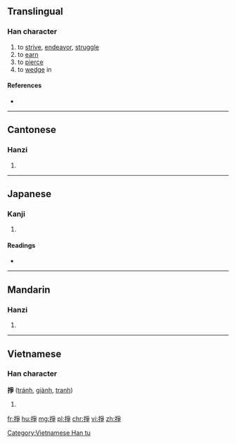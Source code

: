 {{also|挣}}
==Translingual==

===Han character===
{{Han char|rn=64|rad=手|as=08|sn=11|four=5205<sub>7</sub>|canj=手月尸木 (QBSD)|ids=⿰[[扌]][[爭]]}}

# to [[strive]], [[endeavor]], [[struggle]]
# to [[earn]]
# to [[pierce]]
# to [[wedge]] in

====References====
* {{Han ref|kx=0438.030|dkj=12265|dj=0788.010|hdz=31901.021|uh=6399|ud=25497|bh=B1C3|bd=45507}}

----

==Cantonese==

===Hanzi===
{{yue-hanzi|jyut=[[zaang1]], [[zaang6]], [[zang1]]|y=jaang1, jaang6, jang1|sim=挣}}

# {{defn|lang=yue|sort=手08}}

----

==Japanese==

===Kanji===
{{ja-kanji|grade=|rs=手08}}

# {{defn|lang=ja|sort=手08}}

====Readings====
* {{ja-readings|on=[[そう]] (sō), [[しょう]] (shō)|kun=[[さす]] (sasu)}}

----

==Mandarin==

===Hanzi===
{{cmn-hanzi|sim=挣|pin=[[zhēng]] ([[zheng1]])|wg=cheng<sup>1</sup>}}

# {{defn|lang=cmn|sort=手08}}

----

==Vietnamese==

===Han character===
'''掙''' ([[tránh]], [[giành]], [[tranh]])

# {{defn|lang=vi}}

[[Category:Vietnamese Han tu]]

[[fr:掙]]
[[hu:掙]]
[[mg:掙]]
[[pl:掙]]
[[chr:掙]]
[[vi:掙]]
[[zh:掙]]